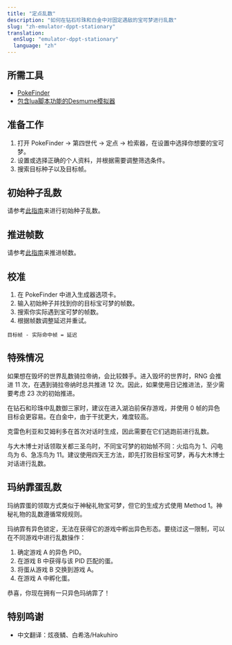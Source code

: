 ```yaml
---
title: "定点乱数"
description: "如何在钻石珍珠和白金中对固定遇敌的宝可梦进行乱数"
slug: "zh-emulator-dppt-stationary"
translation:
  enSlug: "emulator-dppt-stationary"
  language: "zh"
---
```


## 所需工具

- [PokeFinder](/pokefinder)
- [包含lua脚本功能的Desmume模拟器](/desmume-setup)

## 准备工作

1. 打开 PokeFinder -> 第四世代 -> 定点 -> 检索器，在设置中选择你想要的宝可梦。
2. 设置或选择正确的个人资料，并根据需要调整筛选条件。
3. 搜索目标种子以及目标帧。

## 初始种子乱数

请参考[此指南](/dppt-initial-seed)来进行初始种子乱数。

## 推进帧数

请参考[此指南](/dppt-advance-rng)来推进帧数。

## 校准

1. 在 PokeFinder 中进入生成器选项卡。
2. 输入初始种子并找到你的目标宝可梦的帧数。
3. 搜索你实际遇到宝可梦的帧数。
4. 根据帧数调整延迟并重试。

```
目标帧 - 实际命中帧 = 延迟
```

## 特殊情况

如果想在毁坏的世界乱数骑拉帝纳，会比较棘手。进入毁坏的世界时，RNG 会推进 11 次，在遇到骑拉帝纳时总共推进 12 次。因此，如果使用日记推进法，至少需要考虑 23 次的初始推进。

在钻石和珍珠中乱数御三家时，建议在进入湖泊前保存游戏，并使用 0 帧的异色目标会更容易。在白金中，由于干扰更大，难度较高。

克雷色利亚和艾姆利多在首次对话时生成，因此需要在它们逃跑前进行乱数。

与大木博士对话领取关都三圣鸟时，不同宝可梦的初始帧不同：火焰鸟为 1、闪电鸟为 6、急冻鸟为 11。建议使用四天王方法，即先打败目标宝可梦，再与大木博士对话进行乱数。

## 玛纳霏蛋乱数

玛纳霏蛋的领取方式类似于神秘礼物宝可梦，但它的生成方式使用 Method 1。神秘礼物的乱数遵循常规规则。

玛纳霏有异色锁定，无法在获得它的游戏中孵出异色形态。要绕过这一限制，可以在不同游戏中进行乱数操作：

1. 确定游戏 A 的异色 PID。
2. 在游戏 B 中获得与该 PID 匹配的蛋。
3. 将蛋从游戏 B 交换到游戏 A。
4. 在游戏 A 中孵化蛋。

恭喜，你现在拥有一只异色玛纳霏了！

## 特别鸣谢

- 中文翻译：炫夜鳞、白希洛/Hakuhiro
